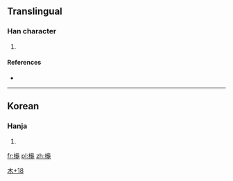 ==Translingual==

===Han character===
{{Han char|rn=75|rad=木|as=18|sn=22|four=|canj=DHBS,DNXU}}

# {{defn|Han|sort=木18}}

====References====
* {{Han ref|kx=0562.101|dj=0950.330|hdz=21323.151|uh=6AF7|ud=27383}}

----

==Korean==

===Hanja===
{{ko-hanja|hangeul=[[귀]]|eumhun=|rv=gwi|mr=kwi|y=kwi}}

# {{defn|lang=ko|sort=木18}}

[[Category:Korean-only CJKV Characters|木+18]]

[[fr:櫷]]
[[pl:櫷]]
[[zh:櫷]]
